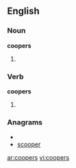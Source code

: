 ==English==

===Noun===
'''coopers'''

# {{obsolete}} {{plural of|[[cooper]]}}

===Verb===
'''coopers'''

# {{obsolete}} {{third-person singular of|[[cooper]]}}

===Anagrams===
* {{alphagram|ceooprs}}
* [[scooper#English|scooper]]


[[ar:coopers]]
[[vi:coopers]]
